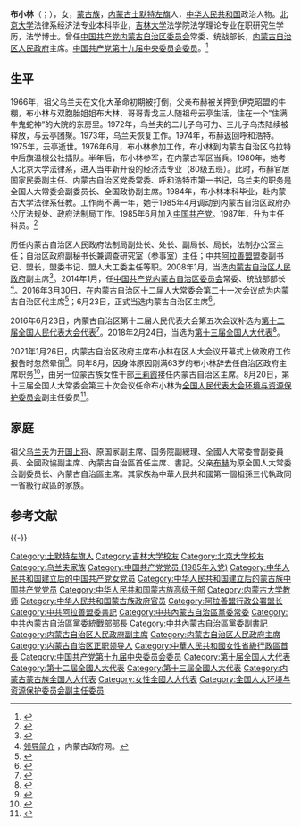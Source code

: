 {{Infobox officeholder
| 图像        = 
| 图像说明    = 
| 职务1       = [[全国人民代表大会环境与资源保护委员会|全国人民代表大会环境与资源保护委员会]]副主任委员
| 就任日期1   = 2021年8月20日
| 卸任日期1   = 
| 1blankname1 = 主任委员
| 1namedata1  = [[高虎城|高虎城]]
| 前任1       = 
| 继任1       = 
| 职务2       = [[内蒙古自治区人民政府|内蒙古自治区人民政府]][[内蒙古行政长官列表|主席]]
| 就任日期2   = 2016年3月
| 卸任日期2   = 2021年8月
| 书记2       = [[王君|王君]]<br>[[李纪恒|李纪恒]]<br>[[石泰峰|石泰峰]]
| 前任2       = [[巴特尔_(1955年)|巴特爾]]
| 继任2       = [[王莉霞|王莉霞]]
| 职务3       = 
| 就任日期3   = 
| 卸任日期3   = 
| 前任3       = 
| 继任3       = 
| 职务4       = 
| 就任日期4   = 
| 卸任日期4   = 
| 前任4       = 
| 继任4       = 
| 姓名        = 布小林
| 原名        = 
| 出生日期    = {{birth year and age|1958|8}}
| 出生地点    = {{CHN}}[[内蒙古自治区|内蒙古自治区]][[土默特左旗|土默特左旗]]
| 逝世日期    = <!-- {{death date and age|}}（死亡在前，出生在后）{{death year and age| }} -->
| 逝世地点    = 
| 政党        = {{CPC}}
| 父母        = 
| 配偶        = <!--{{marriage|姓名|}} -->
| 子女        = 
| 亲属        = 
| 信仰        = 
| 母校        = [[北京大学|北京大学]]<br>[[吉林大学|吉林大学]]
| 网站        = 
| 签名        = 
| 脚注        = 
}}
'''布小林'''（{{mong|m=ᠪᠦ᠋<br>ᠰᠢᠶᠣᠣ<br>ᠯᠢᠨ}}；{{bd|1958年|8月||catIdx=B布}}），女，[[蒙古族|蒙古族]]，[[内蒙古自治区|内蒙古]][[土默特左旗|土默特左旗]]人，[[中华人民共和国|中华人民共和国]]政治人物。[[北京大学|北京大学]]法律系经济法专业本科毕业，[[吉林大学|吉林大学]]法学院法学理论专业在职研究生学历，法学博士。曾任[[中国共产党内蒙古自治区委员会|中国共产党内蒙古自治区委员会]]常委、统战部长，[[内蒙古自治区人民政府|内蒙古自治区人民政府]]主席。[[中国共产党第十九届中央委员会委员列表|中国共产党第十九届中央委员会委员]]。<ref>{{cite news|title=中国共产党第十九届中央委员会委员名单|url=http://cpc.people.com.cn/19th/n1/2017/1024/c414305-29606192.html|accessdate=2017-10-24|agency=中国共产党新闻|archive-date=2020-07-18|archive-url=https://web.archive.org/web/20200718162957/http://cpc.people.com.cn/19th/n1/2017/1024/c414305-29606192.html|dead-url=no}}</ref>

== 生平 ==
1966年，祖父乌兰夫在文化大革命初期被打倒，父亲布赫被关押到伊克昭盟的牛棚，布小林与双胞胎姐姐布大林、哥哥青戈三人随祖母云亭生活，住在一个“住满牛鬼蛇神”的大院的东房里。1972年，乌兰夫的二儿子乌可力、三儿子乌杰陆续被释放，与云亭团聚。1973年，乌兰夫恢复工作。1974年，布赫返回呼和浩特。1975年，云亭逝世。1976年6月，布小林参加工作，布小林到内蒙古自治区乌拉特中后旗温根公社插队。半年后，布小林参军，在内蒙古军区当兵。1980年，她考入北京大学法律系，进入当年新开设的经济法专业（80级五班）。此时，布赫官居国家民委副主任、内蒙古自治区党委常委、呼和浩特市第一书记，乌兰夫的职务是全国人大常委会副委员长、全国政协副主席。1984年，布小林本科毕业，赴内蒙古大学法律系任教。工作尚不满一年，她于1985年4月调动到内蒙古自治区政府办公厅法规处、政府法制局工作。1985年6月加入[[中国共产党|中国共产党]]。1987年，升为主任科员。<ref name="inewsweek">{{cite news|title=低调布小林|url=http://news.163.com/16/0517/19/BN9S9TMF00014AEE.html|accessdate=2018-10-27|work=中国新闻周刊|date=2016-05-17|archiveurl=https://web.archive.org/web/20181027185857/http://news.163.com/16/0517/19/BN9S9TMF00014AEE.html|archivedate=2018-10-27|dead-url=yes}}</ref>

历任内蒙古自治区人民政府法制局副处长、处长、副局长、局长，法制办公室主任；自治区政府副秘书长兼调查研究室（参事室）主任；中共[[阿拉善盟|阿拉善盟]]盟委副书记、盟长，盟委书记、盟人大工委主任等职。2008年1月，当选[[内蒙古自治区人民政府|内蒙古自治区人民政府]]副主席<ref>{{cite web|accessdate=2013-05-01|url=http://leaders.people.com.cn/GB/58318/58435/84561/84912/5801919.html|title=布小林同志简历|publisher=[[人民网|人民网]]|dead-url=yes|archiveurl=https://web.archive.org/web/20071206065808/http://leaders.people.com.cn/GB/58318/58435/84561/84912/5801919.html|archivedate=2007-12-06}}</ref>。2014年1月，任[[中国共产党内蒙古自治区委员会|中国共产党内蒙古自治区委员会]]常委、统战部部长<ref>[http://www.nmg.gov.cn/main/nmg/zfxxgk/zzqld/zzqdw/2014-01-22/2_367464/default.shtml 领导简介] {{Wayback|url=http://www.nmg.gov.cn/main/nmg/zfxxgk/zzqld/zzqdw/2014-01-22/2_367464/default.shtml|date=20140201225233}}，内蒙古政府网。</ref>。2016年3月30日，在内蒙古自治区十二届人大常委会第二十一次会议成为内蒙古自治区代主席<ref>{{cite web|url=http://www.thepaper.cn/newsDetail_forward_1450469|title=巴特尔辞去内蒙古自治区主席职务，布小林被任命为代主席|publisher=澎湃新闻网|accessdate=2016-03-30|archive-date=2019-06-11|archive-url=https://web.archive.org/web/20190611220809/http://www.thepaper.cn/newsDetail_forward_1450469|dead-url=no}}</ref>；6月23日，正式当选内蒙古自治区主席<ref>{{Cite web|url=http://finance.ifeng.com/a/20160624/14523164_0.shtml|title=布小林正式当选内蒙古自治区主席 一家三代主政内蒙古|accessdate=2017-06-04|author=|date=2016-06-24|work=|publisher=凤凰财经|archive-date=2020-04-18|archive-url=https://web.archive.org/web/20200418094643/http://finance.ifeng.com/a/20160624/14523164_0.shtml|dead-url=no}}</ref>。

2016年6月23日，内蒙古自治区第十二届人民代表大会第五次会议补选为[[第十二届全国人民代表大会代表名单|第十二届全国人民代表大会代表]]<ref>{{cite news|title=第十二届全国人民代表大会常务委员会代表资格审查委员会关于个别代表的代表资格的报告（2016年7月2日第十二届全国人民代表大会常务委员会第二十一次会议通过）|url=http://www.npc.gov.cn/wxzl/gongbao/2016-07/11/content_1994467.htm|accessdate=2016-08-30|newspaper=中国人大网|archive-url=https://web.archive.org/web/20160918212633/http://www.npc.gov.cn/wxzl/gongbao/2016-07/11/content_1994467.htm|archivedate=2016年9月18日|dead-url=yes}}</ref>。2018年2月24日，当选为[[第十三届全国人大代表|第十三届全国人大代表]]<ref>{{Cite web|title=（受权发布）中华人民共和国第十三届全国人民代表大会代表名单-中新网|url=http://www.chinanews.com/gn/2018/02-25/8453959.shtml|accessdate=2021-02-13|work=中新网|archive-date=2018-02-27|archive-url=https://web.archive.org/web/20180227031724/http://www.chinanews.com/gn/2018/02-25/8453959.shtml|dead-url=no}}</ref>。

2021年1月26日，内蒙古自治区政府主席布小林在区人大会议开幕式上做政府工作报告时忽然晕倒<ref>{{Cite web|title=内蒙古主席布小林“两会”报告时晕倒|url=https://www.zaobao.com.sg/realtime/china/story20210127-1119626|accessdate=2021-01-27|date=2021-01-27|work=早报|language=zh-Hans|archive-date=2021-01-29|archive-url=https://web.archive.org/web/20210129125444/https://www.zaobao.com.sg/realtime/china/story20210127-1119626|dead-url=no}}</ref>。同年8月，因身体原因刚满63岁的布小林辞去任自治区政府主席职务<ref>{{cite web |title=王莉霞任内蒙古自治区代主席 |url=https://new.qq.com/omn/20210805/20210805A055DB00.html |website=腾讯 |accessdate=2021-08-05 |date=2021-08-05 |archive-date=2021-08-05 |archive-url=https://web.archive.org/web/20210805092950/https://new.qq.com/omn/20210805/20210805A055DB00.html |dead-url=no }}</ref>，由另一位蒙古族女性干部[[王莉霞|王莉霞]]接任内蒙古自治区主席。8月20日，第十三届全国人大常委会第三十次会议任命布小林为[[全国人民代表大会环境与资源保护委员会|全国人民代表大会环境与资源保护委员会]]副主任委员<ref>{{cite news |author1=钟煜豪 |title=布小林、蒋超良赴全国人大工作 |url=https://www.thepaper.cn/newsDetail_forward_14133184 |accessdate=2021-08-20 |work=澎湃新闻 |date=2021-08-20 |archive-date=2021-08-20 |archive-url=https://web.archive.org/web/20210820054900/https://www.thepaper.cn/newsDetail_forward_14133184 |dead-url=no }}</ref>。

== 家庭 ==
祖父[[乌兰夫|乌兰夫]]为[[中国人民解放军上将|开国上将]]、原国家副主席、国务院副總理、全國人大常委會副委員長、全國政協副主席、內蒙古自治區首任主席、書記。父亲[[布赫|布赫]]为原全国人大常委会副委员长、內蒙古自治區主席。其家族為中華人民共和國第一個祖孫三代執政同一省級行政區的家族。

== 参考文献 ==
{{Reflist|30em}}

{{-}}
{{start box}}
{{s-gov|prc}}
{{s-before|[[巴特尔_(1955年)|巴特爾]]|rows=2}}
{{s-title|[[内蒙古自治区人民政府|内蒙古自治区人民政府]]主席|2016年3月－2021年8月}}
{{s-after|[[王莉霞|王莉霞]]}}
{{s-title|[[内蒙古自治区人民政府|内蒙古自治区人民政府]]副主席|2008年1月－2014年1月}}
{{s-after|[[云光中|云光中]]}}
{{s-before|[[吴金亮|吴金亮]]}}
{{s-title|[[阿拉善盟行政公署|阿拉善盟行政公署]]盟长|2004年9月－2006年9月}}
{{s-after|[[陶建|陶　建]]}}
{{s-before|[[孙炜东|孙炜东]]}}
{{s-title|[[内蒙古自治区人民政府|内蒙古自治区人民政府]]调查研究室主任|2003年7月－2004年9月}}
{{s-after|？}}
{{s-before|[[安扶|安　扶]]}}
{{s-title|[[内蒙古自治区人民政府|内蒙古自治区人民政府]]法制办公室主任<br /><small>（2000年2月前称法制局）</small>|1997年5月－2003年7月}}
{{s-after|[[武志忠|武志忠]]}}
{{s-ppo|cpc}}
{{s-before|[[王素毅|王素毅]]}}
{{s-title|[[中国共产党内蒙古自治区委员会|中国共产党内蒙古自治区委员会]]统一战线工作部部长|2014年1月－2016年4月}}
{{s-after|[[王莉霞|王莉霞]]}}
{{s-before|[[吴金亮|吴金亮]]}}
{{s-title|[[中国共产党阿拉善盟委员会|中国共产党阿拉善盟委员会]]书记|2006年9月－2008年1月}}
{{s-after|[[王玉明|王玉明]]}}
{{end box}}
{{中华人民共和国内蒙古自治区正职领导人|nocat}}
{{内蒙古行政长官}}
{{先辈曾任党和国家领导人的中华人民共和国高级干部|2}}
{{蒙古族高级干部}}

{{Authority control}}

{{DEFAULTSORT:B布}}
[[Category:土默特左旗人|Category:土默特左旗人]]
[[Category:吉林大学校友|Category:吉林大学校友]]
[[Category:北京大学校友|Category:北京大学校友]]
[[Category:乌兰夫家族|Category:乌兰夫家族]]
[[Category:中国共产党党员_(1985年入党)|Category:中国共产党党员 (1985年入党)]]
[[Category:中华人民共和国建立后的中国共产党女党员|Category:中华人民共和国建立后的中国共产党女党员]]
[[Category:中华人民共和国建立后的蒙古族中国共产党党员|Category:中华人民共和国建立后的蒙古族中国共产党党员]]
[[Category:中华人民共和国蒙古族高级干部|Category:中华人民共和国蒙古族高级干部]]
[[Category:内蒙古大学教师|Category:内蒙古大学教师]]
[[Category:中华人民共和国蒙古族政府官员|Category:中华人民共和国蒙古族政府官员]]
[[Category:阿拉善盟行政公署盟长|Category:阿拉善盟行政公署盟长]]
[[Category:中共阿拉善盟委書記|Category:中共阿拉善盟委書記]]
[[Category:中共內蒙古自治區黨委常委|Category:中共內蒙古自治區黨委常委]]
[[Category:中共內蒙古自治區黨委統戰部部長|Category:中共內蒙古自治區黨委統戰部部長]]
[[Category:中共內蒙古自治區黨委副書記|Category:中共內蒙古自治區黨委副書記]]
[[Category:内蒙古自治区人民政府副主席|Category:内蒙古自治区人民政府副主席]]
[[Category:内蒙古自治区人民政府主席|Category:内蒙古自治区人民政府主席]]
[[Category:内蒙古自治区正职领导人|Category:内蒙古自治区正职领导人]]
[[Category:中華人民共和國女性省級行政區首長|Category:中華人民共和國女性省級行政區首長]]
[[Category:中国共产党第十九届中央委员会委员|Category:中国共产党第十九届中央委员会委员]]
[[Category:第十届全国人大代表|Category:第十届全国人大代表]]
[[Category:第十二屆全國人大代表|Category:第十二屆全國人大代表]]
[[Category:第十三屆全國人大代表|Category:第十三屆全國人大代表]]
[[Category:内蒙古蒙古族全国人大代表|Category:内蒙古蒙古族全国人大代表]]
[[Category:女性全國人大代表|Category:女性全國人大代表]]
[[Category:全国人大环境与资源保护委员会副主任委员|Category:全国人大环境与资源保护委员会副主任委员]]